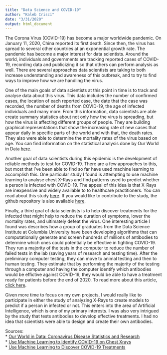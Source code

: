 ```yaml
---
title: "Data Science and COVID-19"
author: "Kaleb Crisci"
date: "3/31/2020"
output: html_document
---
```


The Corona Virus (COVID-19) has become a major worldwide pandemic. On January 11, 2020, China reported its first death. Since then, the virus has spread to several other countries at an exponential growth rate. The pandemic has become a major interest for data scientists. Around the world, individuals and governments are tracking reported cases of COVID-19, recording data and publicizing it so that others can perform analysis as well. There are several approaches data scientists are taking to both increase understanding and awareness of this outbreak, and to try to find ways to improve how we are handling the virus.   

One of the main goals of data scientists at this point in time is to track and analyse data about this virus. This data includes the number of confirmed cases, the location of each reported case, the date that the case was recorded, the number of deaths from COVID-19, the age of infected individuals and many more. From this information, data scientists are able create summary statistics about not only how the virus is spreading, but how the virus is affecting different groups of people. They are building graphical representations that show the increasing rate of new cases that appear daily in specific parts of the world and with that, the death rates. They also were able to determine the mortality rates of the virus based on age. You can find information on the statistical analysis done by Our World in Data [here](https://ourworldindata.org/coronavirus).   

Another goal of data scientists during this epidemic is the development of reliable methods to test for COVID-19. There are a few approaches to this, but most that I've been able to find so far have used machine learning to accomplish this. One particular study I found is attempting to use machine learning to analyse chest X-Rays and find patterns used to predict whether a person is infected with COVID-19. The appeal of this idea is that X-Rays are inexpensive and widely available to to healthcare practitioners. You can read about this study [here](https://towardsdatascience.com/how-to-use-covid-cxr-to-predict-covid-19-on-chest-x-rays-with-explainable-ai-c05cb07d5f0f). If you would like to contribute to the study, the github repository is also available [here](https://github.com/aildnont/covid-cxr).   
   
Finally, a third goal of data scientists is to help discover treatments for the infected that might help to reduce the duration of symptoms, lower the mortality rates, and ultimately defeat the virus. One interesting article I found was describes how a group of graduates from the Data Science Institute at Columbia University have been developing algorithms that can computationally generate and screen hundreds of millions of antibodies to determine which ones could potentially be effective in fighting COVID-19. They run a majority of the tests in the computer to reduce the number of failed tests in the lab (saving years of research and testing time). After the preliminary computer testing, they can move to animal testing and then to human testing. They estimate that by performing the majority of the testing through a computer and having the computer identify which antibodies would be effictive against COVID-19, they would be able to have a treatment ready for patients before the end of 2020. To read more about this article, [click here](https://healthitanalytics.com/news/data-scientists-use-machine-learning-to-discover-covid-19-treatments).   

Given more time to focus on my own projects, I would really like to participate in either the study of analyzing X-Rays to create models to predict if a person in infected or not. This enters into the area of Artificial Intelligence, which is one of my primary interests. I was also very intrigued by the study that tests antibodies to develop effective treatments. I had no idea that scientists were able to design and create their own antibodies.   

Sources:  
* [Our World in Data: Coronavirus Disease Statistics and Research](https://ourworldindata.org/coronavirus)   
* [Use Machine Learning to Identify COVID-19 on Chest Xrays](https://towardsdatascience.com/how-to-use-covid-cxr-to-predict-covid-19-on-chest-x-rays-with-explainable-ai-c05cb07d5f0f)   
* [Use Machine Learning to Discover COVID-19 Treatments](https://healthitanalytics.com/news/data-scientists-use-machine-learning-to-discover-covid-19-treatments)